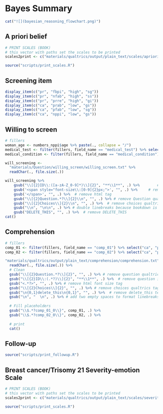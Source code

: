 # Bayes Summary

```r
cat("![](bayesian_reasoning_flowchart.png)")
```

## A priori belief
```r
# PRINT SCALES (BOOK)
# this vector with paths set the scales to be printed
scales2print <- c("materials/qualtrics/output/plain_text/scales/apriori_belief/") 

source("scripts/print_scales.R")
```

## Screening item
```r
display_item(c("pr", "fbpi", "high", "sg"))
display_item(c("pr", "nfab", "high", "ss"))
display_item(c("pr", "prre", "high", "gi"))
display_item(c("ca", "prab", "low", "gs"))
display_item(c("ca", "pfab", "low", "sg"))
display_item(c("ca", "nppi", "low", "gs"))
```

## Willing to screen  

```r
# fillers
woman_age <- numbers_nppi$age %>% paste(., collapse = "/")
medical_test <- filter(fillers, field_name == "medical_test") %>% select("ca", "pr") %>% paste(., collapse = "/")
medical_condition <- filter(fillers, field_name == "medical_condition") %>% select("ca", "pr") %>% paste(., collapse = "/")

will_screening <- 
  "materials/Question/willing_screen/willing_screen.txt" %>% 
  readChar(., file.size(.))

will_screening %>% 
    gsub("\\[{2}ID\\:([a-zA-Z_0-9]*)\\]{2}", "**\\1**", .) %>%        # question ID
    gsub('<span style="font-size\\:[0-9]{2}px;">', "", .) %>%     # remove html tag
    gsub('</span>', "", .) %>%  # remove html tag
    gsub("\\[{2}Question.*?\\]{2}\\n", "", .) %>% # remove Question qualtrics format 
    gsub("\\[{2}Choices\\]{2}\\n", "", .) %>%  # remove choices qualtrics format 
    gsub("\\n", "\n\n", .) %>% # double linebreaks because bookdown is weird
    gsub("DELETE_THIS", "", .) %>%  # remove DELETE_THIS
cat()
```

## Comprehension

```r
# fillers
comp_01 <- filter(fillers, field_name == "comp_01") %>% select("ca", "pr") %>% paste(., collapse = "/")
comp_02 <- filter(fillers, field_name == "comp_02") %>% select("ca", "pr") %>% paste(., collapse = "/")

"materials/qualtrics/output/plain_text/comprehension/comprehension.txt" %>% 
  readChar(., file.size(.)) %>% 
  # Clean
  gsub("\\[{2}Question.*?\\]{2}", "", .) %>% # remove question qualtrics tag
  gsub("\\[{2}ID\\:(.*?)\\]{2}", "**\\1**", .) %>%  # remove question id qualtrics tag
  gsub("<.*?>", "", .) %>% # remove html font size tag
  gsub("\\[{2}Choices\\]{2}", "", .) %>% # remove choices qualtrics tag
  gsub("\n{0,1}delete_this\n{0,1}", "", .) %>%  # remove delete_this text for empty sliders
  gsub("\n", "  \n", .) %>% # add two empty spaces to format linebreaks in markdown
  
  # Fill placeholders
  gsub("\\$.*?comp_01_0\\}", comp_01, .) %>% 
  gsub("\\$.*?comp_02_0\\}", comp_02, .) %>% 
  
  # print
  cat()
```

## Follow-up
```r
source("scripts/print_followup.R")
```

## Breast cancer/Trisomy 21 Severity-emotion Scale
```r
# PRINT SCALES (BOOK)
# this vector with paths set the scales to be printed
scales2print <- c("materials/qualtrics/output/plain_text/scales/severity_emotion/partial") 

source("scripts/print_scales.R")
```

